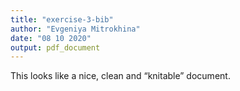 ```yaml
---
title: "exercise-3-bib"
author: "Evgeniya Mitrokhina"
date: "08 10 2020"
output: pdf_document
---
```


\section{Comments}

This looks like a nice, clean and "knitable" document.